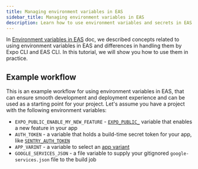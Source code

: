 ```yaml
---
title: Managing environment variables in EAS
sidebar_title: Managing environment variables in EAS
description: Learn how to use environment variables and secrets in EAS from practical examples.
---
```


In [Environment variables in EAS](/pages/eas/environment-variables) doc, we described concepts related to using environment variables in EAS and differences in handling them by Expo CLI and EAS CLI.
In this tutorial, we will show you how to use them in practice.

##

## Example workflow

This is an example workflow for using environment variables in EAS, that can ensure smooth development and deployment experience and can be used as a starting point for your project.
Let's assume you have a project with the following environment variables:

- `EXPO_PUBLIC_ENABLE_MY_NEW_FEATURE` - [`EXPO_PUBLIC_`](/guides/environment-variables/) variable that enables a new feature in your app
- `AUTH_TOKEN` - a variable that holds a build-time secret token for your app, like [`SENTRY_AUTH_TOKEN`](/guides/using-sentry/#app-configuration)
- `APP_VARINT` - a variable to select an [app variant](/tutorial/eas/multiple-app-variants/)
- `GOOGLE_SERVICES_JSON` - a file variable to supply your gitignored `google-services.json` file to the build job
